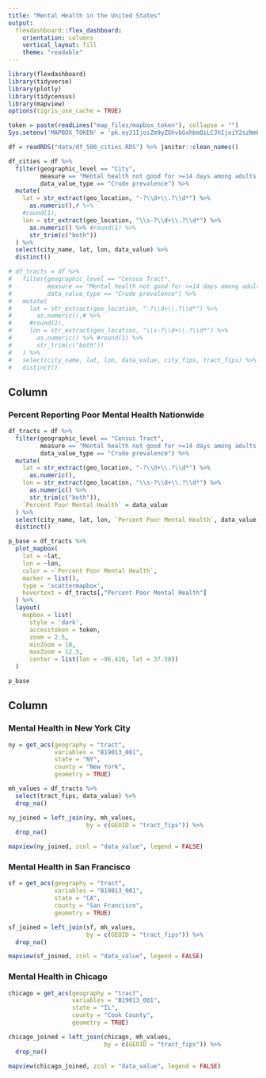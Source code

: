 ---
title: "Mental Health in the United States"
output: 
  flexdashboard::flex_dashboard:
    orientation: columns
    vertical_layout: fill
    theme: "readable"
---

```{r setup, include=FALSE}
library(flexdashboard)
library(tidyverse)
library(plotly)
library(tidycensus)
library(mapview)
options(tigris_use_cache = TRUE)

token = paste(readLines("map_files/mapbox_token"), collapse = "")
Sys.setenv('MAPBOX_TOKEN' = 'pk.eyJ1IjoiZm9yZGhvbGxhbmQiLCJhIjoiY2szNmFjenZ2MWZobTNkbW13cHZmbmx6MyJ9.gBJzMKvozUNzXAZ-uvW4tQ')

df = readRDS("data/df_500_cities.RDS") %>% janitor::clean_names()
```

```{r, include=FALSE}
df_cities = df %>%
  filter(geographic_level == "City",
         measure == "Mental health not good for >=14 days among adults aged >=18 Years",
         data_value_type == "Crude prevalence") %>%
  mutate(
    lat = str_extract(geo_location, "-?\\d+\\.?\\d*") %>% 
      as.numeric(),# %>% 
    #round(1),
    lon = str_extract(geo_location, "\\s-?\\d+\\.?\\d*") %>% 
      as.numeric() %>% #round(1) %>% 
      str_trim(c("both"))
  ) %>% 
  select(city_name, lat, lon, data_value) %>% 
  distinct()

# df_tracts = df %>%
#   filter(geographic_level == "Census Tract",
#          measure == "Mental health not good for >=14 days among adults aged >=18 Years",
#          data_value_type == "Crude prevalence") %>%
#   mutate(
#     lat = str_extract(geo_location, "-?\\d+\\.?\\d*") %>% 
#       as.numeric(),# %>% 
#     #round(1),
#     lon = str_extract(geo_location, "\\s-?\\d+\\.?\\d*") %>% 
#       as.numeric() %>% #round(1) %>% 
#       str_trim(c("both"))
#   ) %>% 
#   select(city_name, lat, lon, data_value, city_fips, tract_fips) %>% 
#   distinct()
```



Column {data-width=650}
-----------------------------------------------------------------------

### Percent Reporting Poor Mental Health Nationwide 

```{r}
df_tracts = df %>%
  filter(geographic_level == "Census Tract",
         measure == "Mental health not good for >=14 days among adults aged >=18 Years",
         data_value_type == "Crude prevalence") %>%
  mutate(
    lat = str_extract(geo_location, "-?\\d+\\.?\\d*") %>% 
      as.numeric(),
    lon = str_extract(geo_location, "\\s-?\\d+\\.?\\d*") %>% 
      as.numeric() %>% 
      str_trim(c("both")),
    `Percent Poor Mental Health` = data_value
  ) %>% 
  select(city_name, lat, lon, `Percent Poor Mental Health`, data_value, city_fips, tract_fips) %>% 
  distinct()

p_base = df_tracts %>%
  plot_mapbox(
    lat = ~lat,
    lon = ~lon,
    color = ~`Percent Poor Mental Health`,
    marker = list(),
    type = 'scattermapbox',
    hovertext = df_tracts[,"Percent Poor Mental Health"]
  ) %>%
  layout(
    mapbox = list(
      style = 'dark',
      accesstoken = token,
      zoom = 2.5,  
      minZoom = 10, 
      maxZoom = 12.5,
      center = list(lon = -96.416, lat = 37.58))
  )

p_base
```

Column {data-width=350}
-----------------------------------------------------------------------

### Mental Health in New York City

```{r}
ny = get_acs(geography = "tract", 
             variables = "B19013_001", 
             state = "NY", 
             county = "New York", 
             geometry = TRUE)

mh_values = df_tracts %>% 
  select(tract_fips, data_value) %>% 
  drop_na()

ny_joined = left_join(ny, mh_values,
                      by = c(GEOID = "tract_fips")) %>% 
  drop_na()

mapview(ny_joined, zcol = "data_value", legend = FALSE)
```

### Mental Health in San Francisco

```{r}
sf = get_acs(geography = "tract", 
             variables = "B19013_001", 
             state = "CA", 
             county = "San Francisco", 
             geometry = TRUE)

sf_joined = left_join(sf, mh_values,
                      by = c(GEOID = "tract_fips")) %>% 
  drop_na()

mapview(sf_joined, zcol = "data_value", legend = FALSE)
```

### Mental Health in Chicago

```{r}
chicago = get_acs(geography = "tract", 
                  variables = "B19013_001", 
                  state = "IL", 
                  county = "Cook County", 
                  geometry = TRUE)

chicago_joined = left_join(chicago, mh_values,
                           by = c(GEOID = "tract_fips")) %>% 
  drop_na()

mapview(chicago_joined, zcol = "data_value", legend = FALSE)

```


